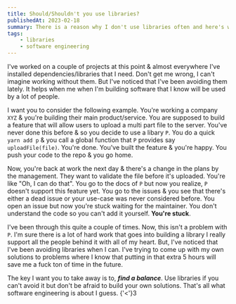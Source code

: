 ```yaml
---
title: Should/Shouldn't you use libraries?
publishedAt: 2023-02-18
summary: There is a reason why I don't use libraries often and here's why.
tags:
    - libraries
    - software engineering
---
```


I've worked on a couple of projects at this point & almost everywhere I've installed
dependencies/libraries that I need. Don't get me wrong, I can't imagine working without
them. But I've noticed that I've been avoiding them lately. It helps when me when I'm building
software that I know will be used by a lot of people.

I want you to consider the following example. You're working a company `XYZ` & you're building their main
product/service. You are supposed to build a feature that will allow users to upload a multi part file
to the server. You've never done this before & so you decide to use a libary `P`. You do a quick
`yarn add p` & you call a global function that `P` provides say `uploadFile(file)`. You're done.
You've built the feature & you're happy. You push your code to the repo & you go home.

Now, you're back at work the next day & there's a change in the plans by the management. They want
to validate the file before it's uploaded. You're like "Oh, I can do that". You go to the docs of
`P` but now you realize, `P` doesn't support this feature yet. You go to the issues & you see that
there's either a dead issue or your use-case was never considered before. You open an issue but now
you're stuck waiting for the maintainer. You don't understand the code so you can't add it yourself.
**You're stuck**.

I've been through this quite a couple of times. Now, this isn't a problem with `P`. I'm sure there
is a lot of hard work that goes into building a library I really support all the people behind it
with all of my heart. But, I've noticed that I've been avoiding libraries when I can.
I've trying to come up with my own solutions to problems where I know that putting in that extra
5 hours will save me a fuck ton of time in the future.

The key I want you to take away is to, **_find a balance_**. Use libraries if you can't avoid it but don't be
afraid to build your own solutions. That's all what software engineering is about I guess. {'<'}3

